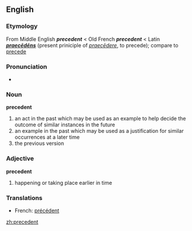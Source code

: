 ==English==

===Etymology===
From Middle English '''''precedent''''' < Old French '''''precedent''''' < Latin '''''[[praecēdēns]]''''' (present priniciple of ''[[praecēdere]]'', to precede); compare to [[precede]]

{{wikipedia}}
===Pronunciation===
* {{AHD|/prĕs'ĭ-dənt/ ''or'' /prĕs'ĭ-dənt/ ''for adjective sense''}}

===Noun===
'''precedent'''
#an act in the past which may be used as an example to help decide the outcome of similar instances in the future
#an example in the past which may be used as a justification for similar occurrences at a later time
#the previous version

===Adjective===
'''precedent'''
#happening or taking place earlier in time

===Translations===
*French: [[précédent]]

[[zh:precedent]]
